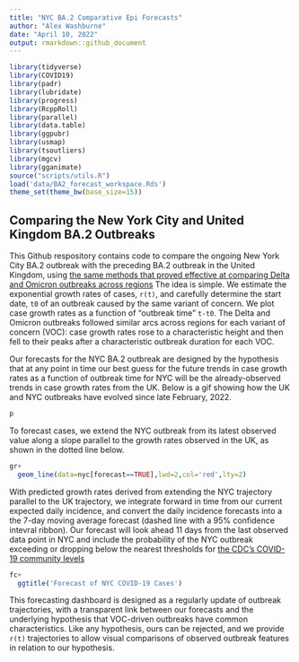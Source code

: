 ```yaml
---
title: "NYC BA.2 Comparative Epi Forecasts"
author: "Alex Washburne"
date: "April 10, 2022"
output: rmarkdown::github_document
---
```


```r
library(tidyverse)
library(COVID19)
library(padr)
library(lubridate)
library(progress)
library(RcppRoll)
library(parallel)
library(data.table)
library(ggpubr)
library(usmap)
library(tsoutliers)
library(mgcv)
library(gganimate)
source("scripts/utils.R")
load('data/BA2_forecast_workspace.Rds')
theme_set(theme_bw(base_size=15))
```

## Comparing the New York City and United Kingdom BA.2 Outbreaks

This Github respository contains code to compare the ongoing New York City BA.2 outbreak with the preceding BA.2 outbreak in the United Kingdom, using [the same methods that proved effective at comparing Delta and Omicron outbreaks across regions](https://www.medrxiv.org/content/10.1101/2022.01.14.22269288v1) 
The idea is simple. We estimate the exponential growth rates of cases, `r(t)`, and carefully determine the start date, `t0` of an outbreak caused by the same variant of concern. We plot case growth rates as a function of "outbreak time" `t-t0`. The Delta and Omicron outbreaks followed similar arcs across regions for each variant of concern (VOC): case growth rates rose to a characteristic height and then fell to their peaks after a characteristic outbreak duration for each VOC.

Our forecasts for the NYC BA.2 outbreak are designed by the hypothesis that at any point in time our best guess for the future trends in case growth rates as a function of outbreak time for NYC will be the already-observed trends in case growth rates from the UK. Below is a gif showing how the UK and NYC outbreaks have evolved since late February, 2022.

```r
p
```

To forecast cases, we extend the NYC outbreak from its latest observed value along a slope parallel to the growth rates observed in the UK, as shown in the dotted line below.

```r
gr+
  geom_line(data=nyc[forecast==TRUE],lwd=2,col='red',lty=2)
```

With predicted growth rates derived from extending the NYC trajectory parallel to the UK trajectory, we integrate forward in time from our current expected daily incidence, and convert the daily incidence forecasts into a the 7-day moving average forecast (dashed line with a 95% confidence intevral ribbon). Our forecast will look ahead 11 days from the last observed data point in NYC and include the probability of the NYC outbreak exceeding or dropping below the nearest thresholds for [the CDC's COVID-19 community levels](https://www.cdc.gov/coronavirus/2019-ncov/science/community-levels.html)

```r
fc+
  ggtitle('Forecast of NYC COVID-19 Cases')
```

This forecasting dashboard is designed as a regularly update of outbreak trajectories, with a transparent link between our forecasts and the underlying hypothesis that VOC-driven outbreaks have common characteristics. Like any hypothesis, ours can be rejected, and we provide `r(t)` trajectories to allow visual comparisons of observed outbreak features in relation to our hypothesis.